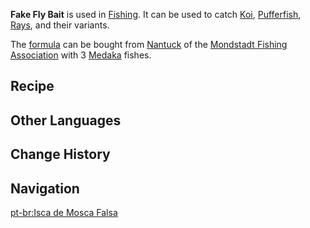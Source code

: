 {{Item Infobox
|id           = 111026
|image        = Item Fake Fly Bait.png
|type         = Bait
|invCategory  = Materials
|rarity       = 2
|description  = Mimetic fly bait made from vibrantly-colored materials. It has no scent, and is specialized to attract large fish with sharp vision. It is often well-suited to more advanced angling techniques. The fishing associations of various regions regard the skilled use of such bait as one of the conditions for its members' advancement in rank.<br />Suitable for catching [[Koi]], [[Pufferfish]], and [[Rays]].
|source1      = [[Crafting]]
|recipe       = [[Mondstadt Fishing Association]]
}}
'''Fake Fly Bait''' is used in [[Fishing]]. It can be used to catch [[Koi]], [[Pufferfish]], [[Rays]], and their variants.

The [[formula]] can be bought from [[Nantuck]] of the [[Mondstadt Fishing Association]] with 3 [[Medaka]] fishes.

==Recipe==
{{Recipe
|type         = Crafting
|Sakura Bloom = 1
|Horsetail    = 1
|yield        = 10
|sort         = Sakura Bloom,Horsetail
}}
<!--==Gallery==-->

==Other Languages==
{{Other Languages|default_hidden = 1
|en      = Fake Fly Bait
|zhs     = 飞蝇假饵
|zhs_rm  = Fēiyíng Jiǎ'ěr
|zht     = 飛蠅假餌
|zht_rm  = Fēiyíng Jiǎ'ěr
|ja      = ハエの疑似餌
|ja_rm   = Hae no Giji-esa{{Assumed}}
|ko      = 가짜 날벌레 미끼
|ko_rm   = Gajja Nalbeolle Mikki
|es      = Cebo de mosca falsa
|fr      = Fausse mouche
|ru      = Фальшивая муха
|th      = Fake Fly Bait
|vi      = Mồi Ruồi Giả
|de      = Falscher Fliegenköder
|id      = Fake Fly Bait
|pt      = Isca de Mosca Falsa
}}

==Change History==
{{Change History|2.1}}

==Navigation==
{{Material Navbox|type=Fishing Materials}}

[[pt-br:Isca de Mosca Falsa]]